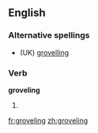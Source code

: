 ==English==

===Alternative spellings===
* (UK) [[grovelling]]

===Verb===
'''groveling'''
# {{US}} {{present participle of|[[grovel]]}}

[[fr:groveling]]
[[zh:groveling]]